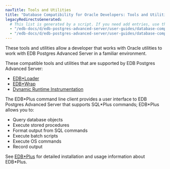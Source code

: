 ```yaml
---
navTitle: Tools and Utilities
title: "Database Compatibility for Oracle Developers: Tools and Utilities"
legacyRedirectsGenerated:
  # This list is generated by a script. If you need add entries, use the `legacyRedirects` key.
  - "/edb-docs/d/edb-postgres-advanced-server/user-guides/database-compatibility-for-oracle-developers-tools-and-utilities-guide/9.6/DB_Compat_for_Oracle_Dev_Tools_Guide.1.01.html"
  - "/edb-docs/d/edb-postgres-advanced-server/user-guides/database-compatibility-for-oracle-developers-tools-and-utilities-guide/9.6/toc.html"
---
```


<div id="introduction" class="registered_link"></div>

These tools and utilities allow a developer that works with Oracle utilities to work with EDB Postgres Advanced Server in a familiar environment.

These compatible tools and utilities that are supported by EDB Postgres Advanced Server:

-   [EDB\*Loader](/epas/14/epas_compat_tools_guide/02_edb_loader/)
-   [EDB\*Wrap](/epas/14/epas_compat_tools_guide/03_edb_wrap/)
-   [Dynamic Runtime Instrumentation](/epas/14/epas_compat_tools_guide/04_dynamic_runtime_instrumentation_tools_architecture_DRITA/)

The EDB\*Plus command line client provides a user interface to EDB Postgres Advanced Server that supports SQL\*Plus commands; EDB\*Plus allows you to:

-   Query database objects
-   Execute stored procedures
-   Format output from SQL commands
-   Execute batch scripts
-   Execute OS commands
-   Record output

See [EDB\*Plus](/edb_plus/latest/) for detailed installation and usage information about EDB\*Plus.
